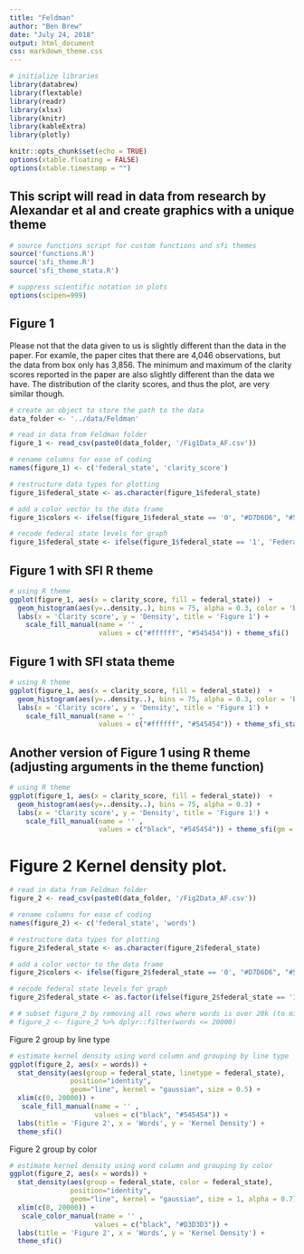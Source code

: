 ```yaml
---
title: "Feldman"
author: "Ben Brew"
date: "July 24, 2018"
output: html_document
css: markdown_theme.css
---
```


```r
# initialize libraries 
library(databrew)
library(flextable)
library(readr)
library(xlsx)
library(knitr)
library(kableExtra)
library(plotly)

knitr::opts_chunk$set(echo = TRUE)
options(xtable.floating = FALSE)
options(xtable.timestamp = "")
```

## This script will read in data from research by Alexandar et al and create graphics with a unique theme


```r
# source functions script for custom functions and sfi themes
source('functions.R')
source('sfi_theme.R')
source('sfi_theme_stata.R')

# suppress scientific notation in plots
options(scipen=999)

```

<!-- <div class="large"> -->

## Figure 1 

Please not that the data given to us is slightly different than the data in the paper. For examle, the paper cites that there are 4,046 observations, but the data
from box only has 3,856. The minimum and maximum of the clarity scores reported in the paper are also slightly different than the data we have. The distribution of the 
clarity scores, and thus the plot, are very similar though.
```r

# create an object to store the path to the data
data_folder <- '../data/Feldman'

# read in data from Feldman folder
figure_1 <- read_csv(paste0(data_folder, '/Fig1Data_AF.csv'))

# rename columns for ease of coding
names(figure_1) <- c('federal_state', 'clarity_score')

# restructure data types for plotting
figure_1$federal_state <- as.character(figure_1$federal_state)

# add a color vector to the data frame
figure_1$colors <- ifelse(figure_1$federal_state == '0', "#D7D6D6", "#545454")

# recode federal state levels for graph
figure_1$federal_state <- ifelse(figure_1$federal_state == '1', 'Federal', 'State')

```

## Figure 1 with SFI R theme
```r
# using R theme
ggplot(figure_1, aes(x = clarity_score, fill = federal_state))  +
  geom_histogram(aes(y=..density..), bins = 75, alpha = 0.3, color = 'black') +
  labs(x = 'Clarity score', y = 'Density', title = 'Figure 1') +
    scale_fill_manual(name = '' ,
                      values = c("#ffffff", "#545454")) + theme_sfi()


```


## Figure 1 with SFI stata theme
```r
# using R theme
ggplot(figure_1, aes(x = clarity_score, fill = federal_state))  +
  geom_histogram(aes(y=..density..), bins = 75, alpha = 0.3, color = 'black') +
  labs(x = 'Clarity score', y = 'Density', title = 'Figure 1') +
    scale_fill_manual(name = '' ,
                      values = c("#ffffff", "#545454")) + theme_sfi_stata()


```


## Another version of Figure 1 using R theme (adjusting arguments in the theme function)
```r
# using R theme
ggplot(figure_1, aes(x = clarity_score, fill = federal_state))  +
  geom_histogram(aes(y=..density..), bins = 75, alpha = 0.3) +
  labs(x = 'Clarity score', y = 'Density', title = 'Figure 1') +
    scale_fill_manual(name = '' ,
                      values = c("black", "#545454")) + theme_sfi(gm = TRUE, gc = 'gray', gl = 'solid')


```


# Figure 2 Kernel density plot.

```r

# read in data from Feldman folder
figure_2 <- read_csv(paste0(data_folder, '/Fig2Data_AF.csv'))

# rename columns for ease of coding
names(figure_2) <- c('federal_state', 'words')

# restructure data types for plotting
figure_2$federal_state <- as.character(figure_2$federal_state)

# add a color vector to the data frame
figure_2$colors <- ifelse(figure_2$federal_state == '0', "#D7D6D6", "#545454")

# recode federal state levels for graph
figure_2$federal_state <- as.factor(ifelse(figure_2$federal_state == '1', 'Federal', 'State'))

# # subset figure_2 by removing all rows where words is over 20k (to mimic plot in the paper)
# figure_2 <- figure_2 %>% dplyr::filter(words <= 20000)

```


Figure 2 group by line type
```r
# estimate kernel density using word column and grouping by line type
ggplot(figure_2, aes(x = words)) +
  stat_density(aes(group = federal_state, linetype = federal_state),
               position="identity",
               geom="line", kernel = "gaussian", size = 0.5) +
  xlim(c(0, 20000)) + 
   scale_fill_manual(name = '' ,
                     values = c("black", "#545454")) +
  labs(title = 'Figure 2', x = 'Words', y = 'Kernel Density') +
  theme_sfi()

```


Figure 2 group by color
```r
# estimate kernel density using word column and grouping by color
ggplot(figure_2, aes(x = words)) +
  stat_density(aes(group = federal_state, color = federal_state),
               position="identity",
               geom="line", kernel = "gaussian", size = 1, alpha = 0.7) +
  xlim(c(0, 20000)) + 
   scale_color_manual(name = '' ,
                     values = c("black", "#D3D3D3")) +
  labs(title = 'Figure 2', x = 'Words', y = 'Kernel Density') +
  theme_sfi()

```